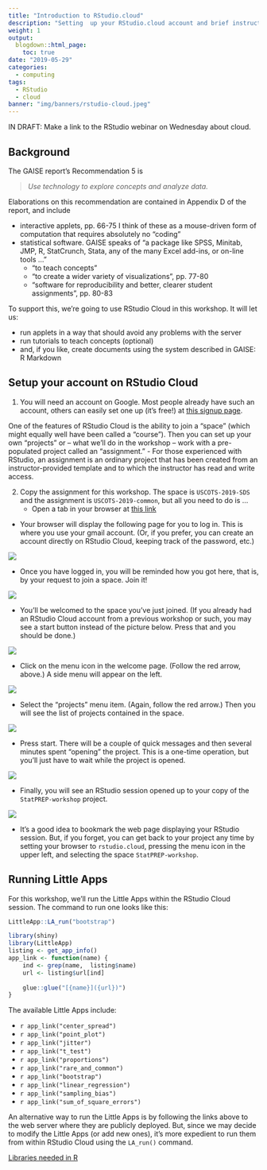 ```yaml
---
title: "Introduction to RStudio.cloud"
description: "Setting  up your RStudio.cloud account and brief instructions on how to  use it."
weight: 1
output:
  blogdown::html_page:
    toc: true
date: "2019-05-29"
categories: 
  - computing
tags:
  - RStudio
  - cloud 
banner: "img/banners/rstudio-cloud.jpeg"
---
```


IN DRAFT: Make a link to the RStudio webinar on Wednesday about cloud.

## Background 

The GAISE report's Recommendation 5 is

> *Use technology to explore concepts and analyze data.*

Elaborations on this recommendation are contained in Appendix D of the report, and include

* interactive applets, pp. 66-75 I think of these as a mouse-driven form of  computation that requires absolutely no "coding"
* statistical software.  GAISE speaks of "a package like SPSS, Minitab, JMP, R, StatCrunch, Stata, any of the many Excel add-ins, or on-line tools ..." 
    - "to teach concepts"
    - "to create a wider variety of visualizations", pp. 77-80
    - "software for reproducibility and better, clearer student assignments", pp. 80-83

To support this, we're going to use RStudio Cloud in this workshop. It will let us:

- run applets in a way that should avoid any problems with the server
- run tutorials to teach concepts (optional)
- and, if you like,  create documents using the system described in GAISE:  R Markdown

## Setup your account on RStudio Cloud

1. You will need an account on Google. Most people already have such an account, others can easily set one up (it's free!) at [this signup page](https://accounts.google.com/signup/v2/webcreateaccount?flowName=GlifWebSignIn&flowEntry=SignUp).
 
 
One of the features  of RStudio Cloud is the ability to join a "space" (which might equally well have been called a "course"). Then you can set up your own "projects" or -- what we'll do in the workshop -- work with a  pre-populated  project called an "assignment." 
- For those experienced  with RStudio, an assignment is an ordinary project that has been created from an  instructor-provided template and to which the instructor has read and write access. 
     
2. Copy the assignment for this workshop. The space is `USCOTS-2019-SDS` and the assignment is `USCOTS-2019-common`, but all  you need to do is ...
    - Open a tab in your browser at [this link](https://rstudio.cloud/spaces/18369/join?access_code=ZHkYZ0lHtkancAhUVB5l7YqhErMAX%2BykqI9%2Bj7y6)
    
* Your browser will display the following page for you to log in. This  is where you  use your gmail account. (Or, if you  prefer, you  can create  an  account directly on RStudio Cloud,  keeping track of the password,  etc.)

![](/img/rstudio-cloud-1.png)
    
* Once you have logged in, you will be  reminded how you got here,  that is, by your request  to  join  a  space. Join it!

![](/img/rstudio-cloud-2.png)

* You'll be welcomed to the space you've just joined. (If you already had an RStudio Cloud account from a previous workshop or such, you may see a start button instead of the picture below. Press that and you  should be done.)

![](/img/rstudio-cloud-3.png)

* Click on  the menu  icon in  the welcome page. (Follow the red arrow, above.) A side menu  will appear on the left.

![](/img/rstudio-cloud-4.png)

* Select the "projects" menu item. (Again, follow the  red  arrow.) Then you will see the list of projects contained in the space. 

![](/img/rstudio-cloud-5.png)
    
* Press start. There will be a couple of quick  messages and then several minutes spent "opening" the project. This is a one-time operation, but you'll just have to wait while the  project is opened.

![](/img/rstudio-cloud-6.png)

* Finally, you will see an RStudio session opened up  to  your copy of the  `StatPREP-workshop` project.

![](/img/rstudio-cloud-7.png)

* It's a good idea to bookmark the web page displaying your RStudio session. But, if you forget, you can get back to your project any time by setting  your browser  to  `rstudio.cloud`,  pressing  the menu icon  in the upper left, and selecting the space `StatPREP-workshop`.

## Running Little Apps

For  this workshop, we'll run the Little Apps within the RStudio Cloud session. The command to run one  looks like this:

```r
LittleApp::LA_run("bootstrap")
```

```r
library(shiny)
library(LittleApp)
listing <- get_app_info()
app_link <- function(name) {
    ind <- grep(name,  listing$name)
    url <- listing$url[ind]
    
    glue::glue("[{name}]({url})")
}
```

The available Little Apps include:

* `r app_link("center_spread")`
* `r app_link("point_plot")`
* `r app_link("jitter")`
* `r app_link("t_test")`
* `r app_link("proportions")`
* `r app_link("rare_and_common")`
* `r app_link("bootstrap")`
* `r app_link("linear_regression")`
* `r app_link("sampling_bias")`
* `r app_link("sum_of_square_errors")`

An alternative way to run the Little Apps is by following the links above to the web server where they are publicly deployed. But, since we may decide to modify the Little Apps (or add new ones), it's more expedient to run them from within RStudio Cloud using  the `LA_run()` command.



[Libraries needed in R](/sources/libraries.R) 
